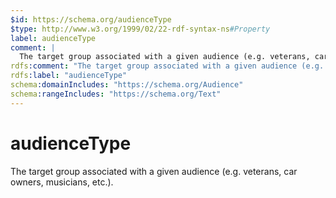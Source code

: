 ```yaml
---
$id: https://schema.org/audienceType
$type: http://www.w3.org/1999/02/22-rdf-syntax-ns#Property
label: audienceType
comment: |
  The target group associated with a given audience (e.g. veterans, car owners, musicians, etc.).
rdfs:comment: "The target group associated with a given audience (e.g. veterans, car owners, musicians, etc.)."
rdfs:label: "audienceType"
schema:domainIncludes: "https://schema.org/Audience"
schema:rangeIncludes: "https://schema.org/Text"
---
```


# audienceType

The target group associated with a given audience (e.g. veterans, car owners, musicians, etc.).

